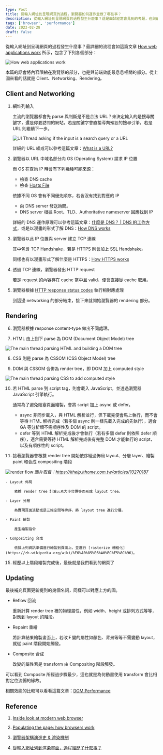 ```yaml
---
type: Post
title: 從輸入網址到呈現網頁的過程，瀏覽器如何運作並做了哪些事？
description: 從輸入網址到呈現網頁的過程發生什麼事？這是面試經常會見到的考題，也與前端的效能息息相關，本篇以前端的角度著重在瀏覽器的部分，並詳細說明各個過程。
tags: ['browser', 'performance']
date: 2023-02-28
draft: false
---
```


從輸入網址到呈現網頁的過程發生什麼事？最詳細的流程會如這篇文章 [How web applications work](https://medium.com/@bfortuner/how-web-applications-work-4424c6fb175a) 所示，包含了下列各個部分：

<img
  class="bg-white p-1"
  src="https://miro.medium.com/v2/resize:fit:4800/format:webp/1*FjnCt0TCWaxY91E0WQq2DQ.png"
  alt="How web applications work"
/>

本篇的話會將內容限縮在瀏覽器的部分，也是與前端效能最息息相關的部分。從上圖來看的話就是 Client、Networking、Rendering。

## Client and Networking

1. 網址列輸入

   主流的瀏覽器都會先 parse 與判斷是不是合法 URL？來決定輸入的是搜尋關鍵字，還是你要訪問的網站。若是關鍵字會直接導向預設的搜尋引擎，若是 URL 則繼續下一步。

   ![UI Thread asking if the input is a search query or a URL](https://wd.imgix.net/image/T4FyVKpzu4WKF1kBNvXepbi08t52/HDAB6c70Jo2IvsUl0giY.png)

   詳細的 URL 組成可以參考這篇文章：[What is a URL?](https://developer.mozilla.org/en-US/docs/Learn/Common_questions/Web_mechanics/What_is_a_URL)

2. 瀏覽器以 URL 中域名部分向 OS (Operating System) 請求 IP 位置

   而 OS 在查詢 IP 時會有下列幾種可能來源：

   - 檢查 DNS cache
   - 檢查 [Hosts File](<https://en.wikipedia.org/wiki/Hosts_(file)>)

   依據不同 OS 會有不同優先順序，若皆沒有找到對應的 IP

   - 向 DNS server 發送詢問。
   - DNS server 根據 Root、TLD、Authoritative nameserver 回應找到 IP

   詳細的 DNS 運作原理可以參考這篇文章：[什麼是 DNS？ | DNS 的工作方式](https://www.cloudflare.com/zh-tw/learning/dns/what-is-dns/)，或是以漫畫的形式了解 DNS：[How DNS works](https://howdns.works/)

3. 瀏覽器以此 IP 位置與 server 建立 TCP 連線

   其中包含 TCP Handshake，若是 HTTPS 則會加上 SSL Handshake。

   同樣也有以漫畫形式了解什麼是 HTTPS：[How HTTPS works](https://howhttps.works/)

4. 透過 TCP 連線，瀏覽器發出 HTTP request

   若是 request 的內容存在 cache 當中且 valid，便會直接從 cache 取用。

5. 瀏覽器根據 [HTTP response status codes](https://developer.mozilla.org/en-US/docs/Web/HTTP/Status) 執行相對應處理

   到這邊 networking 的部分結束，接下來就開始瀏覽器的 rendering 部分。

## Rendering

6. 瀏覽器根據 response content-type 做出不同處理。

7. HTML 由上到下 parse 為 DOM (Document Object Model) tree

![The main thread parsing HTML and building a DOM tree](https://wd.imgix.net/image/T4FyVKpzu4WKF1kBNvXepbi08t52/qmuN5aduuEit6SZfwVOi.png)

8. CSS 則是 parse 為 CSSOM (CSS Object Model) tree

9. DOM 與 CSSOM 合併為 render tree，即 DOM 加上 computed style

![The main thread parsing CSS to add computed style](https://wd.imgix.net/image/T4FyVKpzu4WKF1kBNvXepbi08t52/hGqtsAuYpEYX4emJd5Jw.png)

10. 若 HTML parse 到 script tag，則會載入 JavaScript，並透過瀏覽器 JavaScript 引擎執行。

    通常為了避免阻塞頁面繪製，會將 script 加上 async 或 defer。

    - async 非同步載入，與 HTML 解析並行，但下載完便會馬上執行，而不會等待 HTML 解析完成（若多個 async 則一樣先載入完成的先執行），適合 GA 等分析類不需順序性及 DOM 的 script。
    - defer 等到 HTML 解析完成後才會執行（若有多個 defer 則依照 defer 順序），適合需要等待 HTML 解析完成後有完整 DOM 才能執行的 script，以及有順序性的 script。

11. 接著瀏覽器會根據 render tree 開始依序經過佈局 layout、分層 layer、繪製 paint 和合成 compositing 階段

![render flow](https://i.imgur.com/Ko9shBl.png)
_圖片取自：https://ithelp.ithome.com.tw/articles/10270187_

    - Layout 佈局

        依據 render tree 計算元素大小位置等而形成 layout tree。

    - Layer 分層

        為實現頁面滾動或是三維空間等排序，將 layout tree 進行分層。

    - Paint 繪製

        產生繪製指令

    - Compositing 合成

        依據上列資訊準備進行繪製到頁面上，並進行 [rasterize 柵格化](https://zh.wikipedia.org/wiki/%E6%A0%85%E6%A0%BC%E5%8C%96)。

15. 經歷以上階段繪製完成後，最後就是我們看到的網頁了

## Updating

最後補充頁面更新提到的幾個名詞，同樣可以對應上方的圖。

- Reflow 回流

  重新計算 render tree 裡的物理屬性，例如 width、height 或排列方式等等，對應到 layout 的階段。

- Repaint 重繪

  將計算結果繪製畫面上，若改Ｆ變的屬性如顏色、背景等等不需變動 layout，就從 paint 階段開始觸發。

- Composite 合成

  改變的屬性若是 transform 由 Compositing 階段觸發。

可以看到 Composite 所經過步驟最少，這也就是為何動畫使用 transform 會比相對定位流暢的緣故。

相關效能的比較可以看看這篇文章：[DOM Performance](https://gist.github.com/faressoft/36cdd64faae21ed22948b458e6bf04d5)

## Reference

1. [Inside look at modern web browser](https://developer.chrome.com/blog/inside-browser-part1/)

2. [Populating the page: how browsers work](https://developer.mozilla.org/en-US/docs/Web/Performance/How_browsers_work#render)

3. [瀏覽器架構演進史 & 渲染機制](https://ithelp.ithome.com.tw/articles/10270187)

4. [從輸入網址列到渲染畫面，過程經歷了什麼事？](https://w3c.hexschool.com/blog/8d691e4f)
